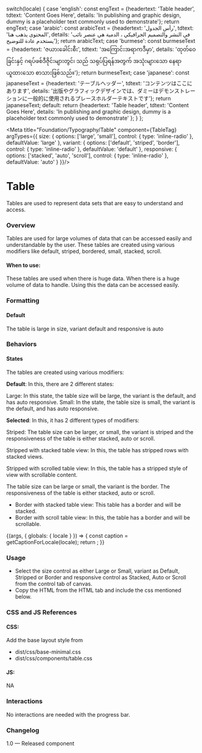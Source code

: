 
  switch(locale) {
    case 'english': const engText = {headertext: 'Table header', tdtext: 'Content Goes Here', details: 'In publishing and graphic design, dummy is a placeholder text commonly used to demonstrate'}; return engText;
    case 'arabic': const arabicText = {headertext: 'رأس الجدول', tdtext: 'المحتوى يذهب هنا', details: 'في النشر والتصميم الجرافيكي ، الدمية هي عنصر نائب يستخدم عادة للتوضيح'}; return arabicText;
    case 'burmese': const burmeseText = {headertext: 'ဇယားခေါင်းစီး', tdtext: 'အကြောင်းအရာကဒီမှာ', details: 'ထုတ်ဝေခြင်းနှင့် ဂရပ်ဖစ်ဒီဇိုင်းများတွင်၊  သည် သရုပ်ပြရန်အတွက် အသုံးများသော နေရာယူထားသော စာသားဖြစ်သည်။'}; return burmeseText;
    case 'japanese': const japaneseText = {headertext: 'テーブルヘッダー', tdtext: 'コンテンツはここにあります', details: '出版やグラフィックデザインでは、ダミーはデモンストレーションに一般的に使用されるプレースホルダーテキストです'}; return japaneseText;
    default:
      return {headertext: 'Table header', tdtext: 'Content Goes Here', details: 'In publishing and graphic design, dummy is a placeholder text commonly used to demonstrate' };
  }
};

<Meta title="Foundation/Typography/Table" component={TableTag}
  argTypes={{
    size: {
        options: ['large', 'small'],
        control: { type: 'inline-radio' },
        defaultValue: 'large'
    },
    variant: {
        options: ['default', 'striped', 'border'],
        control: { type: 'inline-radio' },
        defaultValue: 'default'
    },
    responsive: {
        options: ['stacked', 'auto', 'scroll'],
        control: { type: 'inline-radio' },
        defaultValue: 'auto'
    }
  }}/>

# Table

Tables are used to represent data sets that are easy to understand and access.


### Overview
Tables are used for large volumes of data that can be accessed easily and understandable by the user. These tables are created using various modifiers like default, striped, bordered, small, stacked, scroll. 

#### When to use:

These tables are used when there is huge data. When there is a huge volume of data to handle. Using this the data can be accessed easily.


### Formatting
#### Default
The table is large in size, variant default and responsive is auto
 
### Behaviors
#### States

The tables are created using various modifiers:

**Default**: In this, there are 2 different states: 

Large: In this state, the table size will be large, the variant is the default, and has auto responsive.
Small: In the state, the table size is small, the variant is the default, and has auto responsive.

**Selected**: In this, it has 2 different types of modifiers:

Striped: The table size can be larger, or small, the variant is striped and the responsiveness of the table is either stacked, auto or scroll. 

Stripped with stacked table view: In this, the table has stripped rows with stacked views.
			
Stripped with scrolled table view: In this, the table has a stripped style of view with scrollable content.
		
		
The table size can be large or small, the variant is the border. The responsiveness of the table is either stacked, auto or scroll.

- Border with stacked table view: This table has a border and will be stacked.
- Border with scroll table view:  In this, the table has a border and will be scrollable.

<Canvas>
  <Story name="Table">
    {(args, { globals: { locale } }) => {
      const caption = getCaptionForLocale(locale);
      return <TableTag text={caption.headertext} tdtext={caption.tdtext} details={caption.details} {...args} ></TableTag>;
    }}
  </Story>
</Canvas>

### Usage
- Select the size control as either Large or Small, variant as Default, Stripped or Border and responsive control as Stacked, Auto or Scroll from the control tab of canvas.
- Copy the HTML from the HTML tab and include the css mentioned below.

### CSS and JS References

#### CSS:
Add the base layout style from 

- dist/css/base-minimal.css
- dist/css/components/table.css

#### JS:
NA

### Interactions
No interactions are needed with the progress bar. 

### Changelog
1.0 — Released component





